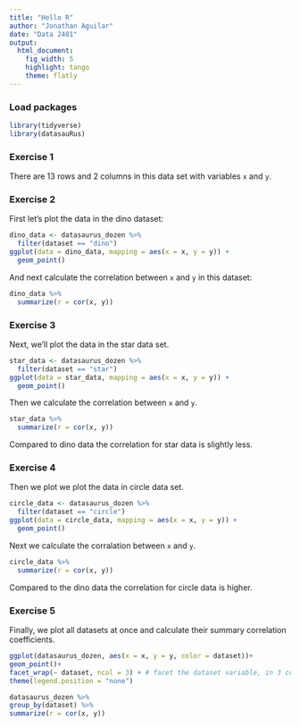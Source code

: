 ```yaml
---
title: "Hello R"
author: "Jonathan Aguilar"
date: "Data 2401"
output: 
  html_document: 
    fig_width: 5
    highlight: tango
    theme: flatly
---
```


### Load packages

```r
library(tidyverse) 
library(datasauRus)
```


### Exercise 1

There are 13 rows and  2 columns in this data set with variables `x` and `y`.

### Exercise 2

First let's plot the data in the dino dataset:

```r
dino_data <- datasaurus_dozen %>%
  filter(dataset == "dino")
ggplot(data = dino_data, mapping = aes(x = x, y = y)) +
  geom_point()
```

And next calculate the correlation between `x` and `y` in this dataset:

```r
dino_data %>%
  summarize(r = cor(x, y))
```

### Exercise 3

Next, we'll plot the data in the star data set.

```r
star_data <- datasaurus_dozen %>%
  filter(dataset == "star")
ggplot(data = star_data, mapping = aes(x = x, y = y)) +
  geom_point()
```

Then we calculate the correlation between `x` and `y`.
 
```r
star_data %>%
  summarize(r = cor(x, y))
```
Compared to dino data the correlation for star data is slightly less.

### Exercise 4

Then we plot we plot the data in circle data set.

```r
circle_data <- datasaurus_dozen %>%
  filter(dataset == "circle")
ggplot(data = circle_data, mapping = aes(x = x, y = y)) +
  geom_point()
```

Next we calculate the corralation between `x` and `y`.

```r
circle_data %>%
  summarize(r = cor(x, y))
```

Compared to the dino data the correlation for circle data is higher.

### Exercise 5

Finally, we plot all datasets at once and calculate their summary correlation coefficients.

```r
ggplot(datasaurus_dozen, aes(x = x, y = y, color = dataset))+
geom_point()+
facet_wrap(~ dataset, ncol = 3) + # facet the dataset variable, in 3 cols
theme(legend.position = "none")
```

```r
datasaurus_dozen %>%
group_by(dataset) %>%
summarize(r = cor(x, y))
```
